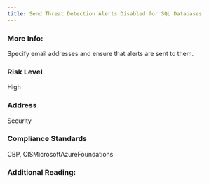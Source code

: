 ```yaml
---
title: Send Threat Detection Alerts Disabled for SQL Databases
---
```


### More Info:

Specify email addresses and ensure that alerts are sent to them.

### Risk Level

High

### Address

Security

### Compliance Standards

CBP, CISMicrosoftAzureFoundations

### Additional Reading:
